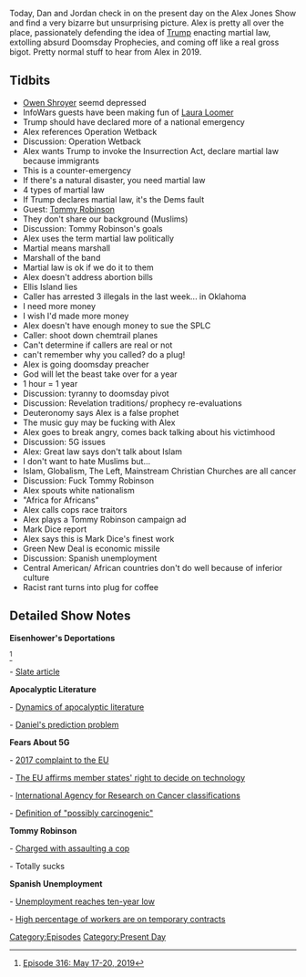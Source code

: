 {{DEFAULTSORT:
    #_EPISODE_0299:May 17-20, 2019
}}{{Episode
    | title             = May 17-20, 2019
    | caption           = Listen to this episode on [https://knowledgefight.libsyn.com/knowledge-fight-may-17-20-2019 Libsyn] [https://open.spotify.com/episode/1mtKOAv9CZjYinQZ5Y5Hos Spotify], Read the [[Transcript/299: May 17-20, 2019|Unofficial Transcript]]
    | episodeNumber     = 299
    | length            = 02:02:50
    | airDate           = May 22, 2019
    | coverageStartDate = May 17, 2019
    | coverageEndDate   = May 20, 2019
    | episodeType       = [[:Category:Present Day|Present Day]]
    | appearance        = [[Owne Shroyer]], [[Laura Loomer]], [[Tommy Robinson]], [[Mark Dice]]
    | previousEpisode   = [[298: January 20-23, 2013]]
    | nextEpisode       = [[300: May 21-22, 2019]]
}}

{{Stub}}

Today, Dan and Jordan check in on the present day on the Alex Jones Show and find a very bizarre but unsurprising picture. Alex is pretty all over the place, passionately defending the idea of [[Donald Trump|Trump]] enacting martial law, extolling absurd Doomsday Prophecies, and coming off like a real gross bigot. Pretty normal stuff to hear from Alex in 2019.

==Tidbits==

*[[Owen Shroyer]] seemd depressed
*InfoWars guests have been making fun of [[Laura Loomer]]
*Trump should have declared more of a national emergency
*Alex references Operation Wetback
*Discussion: Operation Wetback
*Alex wants Trump to invoke the Insurrection Act, declare martial law because immigrants
*This is a counter-emergency
*If there's a natural disaster, you need martial law
*4 types of martial law
*If Trump declares martial law, it's the Dems fault
*Guest: [[Tommy Robinson]]
*They don't share our background (Muslims)
*Discussion: Tommy Robinson's goals
*Alex uses the term martial law politically
*Martial means marshall
*Marshall of the band
*Martial law is ok if we do it to them
*Alex doesn't address abortion bills
*Ellis Island lies
*Caller has arrested 3 illegals in the last week... in Oklahoma
*I need more money
*I wish I'd made more money
*Alex doesn't have enough money to sue the SPLC
*Caller: shoot down chemtrail planes
*Can't determine if callers are real or not
*can't remember why you called? do a plug!
*Alex is going doomsday preacher
*God will let the beast take over for a year
*1 hour = 1 year
*Discussion: tyranny to doomsday pivot
*Discussion: Revelation traditions/ prophecy re-evaluations
*Deuteronomy says Alex is a false prophet
*The music guy may be fucking with Alex
*Alex goes to break angry, comes back talking about his victimhood
*Discussion: 5G issues
*Alex: Great law says don't talk about Islam
*I don't want to hate Muslims but...
*Islam, Globalism, The Left, Mainstream Christian Churches are all cancer
*Discussion: Fuck Tommy Robinson
*Alex spouts white nationalism
*"Africa for Africans"
*Alex calls cops race traitors
*Alex plays a Tommy Robinson campaign ad
*Mark Dice report
*Alex says this is Mark Dice's finest work
*Green New Deal is economic missile
*Discussion: Spanish unemployment
*Central American/ African countries don't do well because of inferior culture
*Racist rant turns into plug for coffee

==Detailed Show Notes==

'''Eisenhower's Deportations'''

<ref>[https://knowledgefight.com/research/2019/5/22/episode-316-may-17-20-2019 Episode 316: May 17-20, 2019]</ref>

- [https://slate.com/news-and-politics/2016/11/donald-trump-mass-deportation-and-the-tragic-history-of-operation-wetback.html Slate article]

'''Apocalyptic Literature'''

- [https://en.wikisource.org/wiki/1911_Encyclop%C3%A6dia_Britannica/Apocalyptic_Literature Dynamics of apocalyptic literature]

- [https://www.livius.org/articles/misc/daniel-11-in-context/ Daniel's prediction problem]

'''Fears About 5G'''

- [https://www.jrseco.com/wp-content/uploads/2017-09-13-Scientist-Appeal-5G-Moratorium.pdf 2017 complaint to the EU]

- [https://www.jrseco.com/european-union-5g-appeal-scientists-warn-of-potential-serious-health-effects-of-5g/ The EU affirms member states' right to decide on technology]

- [https://monographs.iarc.fr/list-of-classifications-volumes/ International Agency for Research on Cancer classifications]

- [http://ec.europa.eu/health/scientific_committees/opinions_layman/en/electromagnetic-fields/glossary/ghi/iarc-classification.htm Definition of "possibly carcinogenic"]

'''Tommy Robinson'''

- [http://web.archive.org/web/20100729233930/https://www.hopenothate.org.uk/The-BNP-past-of-EDL-leader Charged with assaulting a cop]

- Totally sucks

'''Spanish Unemployment'''

- [https://www.seattletimes.com/business/spains-unemployment-rate-drops-to-10-year-low/ Unemployment reaches ten-year low]

- [https://elpais.com/elpais/2012/03/05/inenglish/1330952298_341418.html High percentage of workers are on temporary contracts]

[[Category:Episodes]]
[[Category:Present Day]]
